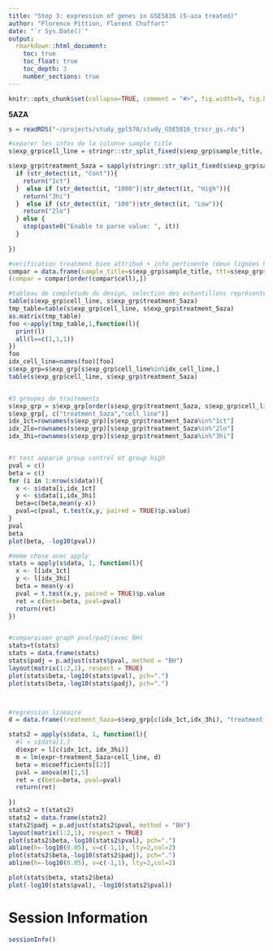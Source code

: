 ```yaml
---
title: "Step 3: expression of genes in GSE5816 (5-aza treated)"
author: "Florence Pittion, Florent Chuffart"
date: "`r Sys.Date()`"
output: 
  rmarkdown::html_document:
    toc: true
    toc_float: true
    toc_depth: 3
    number_sections: true
---
```




```r
knitr::opts_chunk$set(collapse=TRUE, comment = "#>", fig.width=9, fig.height=6, eval=TRUE, echo=FALSE, results="hide", warning=FALSE)
```


**5AZA**

```r
s = readRDS("~/projects/study_gpl570/study_GSE5816_trscr_gs.rds")

#separer les infos de la colonne sample_title
s$exp_grp$cell_line = stringr::str_split_fixed(s$exp_grp$sample_title, " ", 2)[,1]

s$exp_grp$treatment_5aza = sapply(stringr::str_split_fixed(s$exp_grp$sample_title, " ", 2)[,2],function(it){
  if (str_detect(it, "Cont")){
    return("1ct")
  }  else if (str_detect(it, "1000")|str_detect(it, "High")){
    return("3hi")
  }  else if (str_detect(it, "100")|str_detect(it, "Low")){
    return("2lo")
  } else {
    stop(paste0("Enable to parse value: ", it))
  }
  
})

#verification treatment bien attribué + info pertinente (deux lignées hors lung (breast and colon))
compar = data.frame(sample_title=s$exp_grp$sample_title, ttt=s$exp_grp$treatment_5aza, cell=s$exp_grp$cell_line, topology=s$exp_grp$topology)
(compar = compar[order(compar$cell),])

#tableau de completude du design, selection des echantillons représenté dans les 3 traitements
table(s$exp_grp$cell_line, s$exp_grp$treatment_5aza)
tmp_table=table(s$exp_grp$cell_line, s$exp_grp$treatment_5aza)
as.matrix(tmp_table)
foo <-apply(tmp_table,1,function(l){
  print(l)
  all(l==c(1,1,1))
})
foo
idx_cell_line=names(foo)[foo]
s$exp_grp=s$exp_grp[s$exp_grp$cell_line%in%idx_cell_line,]
table(s$exp_grp$cell_line, s$exp_grp$treatment_5aza)


#3 groupes de traitements
s$exp_grp = s$exp_grp[order(s$exp_grp$treatment_5aza, s$exp_grp$cell_line),]
s$exp_grp[, c("treatment_5aza","cell_line")]
idx_1ct=rownames(s$exp_grp)[s$exp_grp$treatment_5aza%in%"1ct"]
idx_2lo=rownames(s$exp_grp)[s$exp_grp$treatment_5aza%in%"2lo"]
idx_3hi=rownames(s$exp_grp)[s$exp_grp$treatment_5aza%in%"3hi"]


#t test apparié group control et group high
pval = c()
beta = c()
for (i in 1:nrow(s$data)){
  x <- s$data[i,idx_1ct]
  y <- s$data[i,idx_3hi]
  beta=c(beta,mean(y-x))
  pval=c(pval, t.test(x,y, paired = TRUE)$p.value)
}
pval
beta
plot(beta, -log10(pval))

#meme chose avec apply
stats = apply(s$data, 1, function(l){
  x <- l[idx_1ct]
  y <- l[idx_3hi]
  beta = mean(y-x)
  pval = t.test(x,y, paired = TRUE)$p.value
  ret = c(beta=beta, pval=pval)
  return(ret)
})


#comparaison graph pval/padj(avec BH)
stats=t(stats)
stats = data.frame(stats)
stats$padj = p.adjust(stats$pval, method = "BH")
layout(matrix(1:2,1), respect = TRUE)
plot(stats$beta,-log10(stats$pval), pch=".")
plot(stats$beta,-log10(stats$padj), pch=".")



#regression lineaire
d = data.frame(treatment_5aza=s$exp_grp[c(idx_1ct,idx_3hi), "treatment_5aza"], cell_line=s$exp_grp[c(idx_1ct,idx_3hi), "cell_line" ])

stats2 = apply(s$data, 1, function(l){
  #l = s$data[1,]
  d$expr = l[c(idx_1ct, idx_3hi)]
  m = lm(expr~treatment_5aza+cell_line, d)
  beta = m$coefficients[[2]]
  pval = anova(m)[1,5]
  ret = c(beta=beta, pval=pval)
  return(ret)
  
})
stats2 = t(stats2)
stats2 = data.frame(stats2)
stats2$padj = p.adjust(stats2$pval, method = "BH")
layout(matrix(1:2,1), respect = TRUE)
plot(stats2$beta,-log10(stats2$pval), pch=".")
abline(h=-log10(0.05), v=c(-1,1), lty=2,col=2)
plot(stats2$beta,-log10(stats2$padj), pch=".")
abline(h=-log10(0.05), v=c(-1,1), lty=2,col=2)

plot(stats$beta, stats2$beta)
plot(-log10(stats$pval), -log10(stats2$pval))
```





# Session Information

```r
sessionInfo()
```



